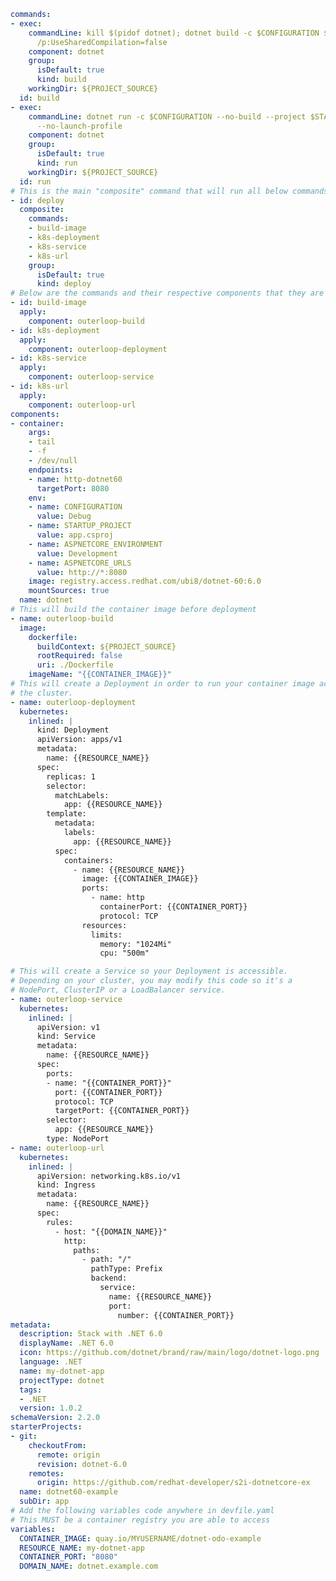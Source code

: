 ```yaml showLineNumbers
commands:
- exec:
    commandLine: kill $(pidof dotnet); dotnet build -c $CONFIGURATION $STARTUP_PROJECT
      /p:UseSharedCompilation=false
    component: dotnet
    group:
      isDefault: true
      kind: build
    workingDir: ${PROJECT_SOURCE}
  id: build
- exec:
    commandLine: dotnet run -c $CONFIGURATION --no-build --project $STARTUP_PROJECT
      --no-launch-profile
    component: dotnet
    group:
      isDefault: true
      kind: run
    workingDir: ${PROJECT_SOURCE}
  id: run
# This is the main "composite" command that will run all below commands
- id: deploy
  composite:
    commands:
    - build-image
    - k8s-deployment
    - k8s-service
    - k8s-url
    group:
      isDefault: true
      kind: deploy
# Below are the commands and their respective components that they are "linked" to deploy
- id: build-image
  apply:
    component: outerloop-build
- id: k8s-deployment
  apply:
    component: outerloop-deployment
- id: k8s-service
  apply:
    component: outerloop-service
- id: k8s-url
  apply:
    component: outerloop-url
components:
- container:
    args:
    - tail
    - -f
    - /dev/null
    endpoints:
    - name: http-dotnet60
      targetPort: 8080
    env:
    - name: CONFIGURATION
      value: Debug
    - name: STARTUP_PROJECT
      value: app.csproj
    - name: ASPNETCORE_ENVIRONMENT
      value: Development
    - name: ASPNETCORE_URLS
      value: http://*:8080
    image: registry.access.redhat.com/ubi8/dotnet-60:6.0
    mountSources: true
  name: dotnet
# This will build the container image before deployment
- name: outerloop-build
  image:
    dockerfile:
      buildContext: ${PROJECT_SOURCE}
      rootRequired: false
      uri: ./Dockerfile
    imageName: "{{CONTAINER_IMAGE}}"
# This will create a Deployment in order to run your container image across
# the cluster.
- name: outerloop-deployment
  kubernetes:
    inlined: |
      kind: Deployment
      apiVersion: apps/v1
      metadata:
        name: {{RESOURCE_NAME}}
      spec:
        replicas: 1
        selector:
          matchLabels:
            app: {{RESOURCE_NAME}}
        template:
          metadata:
            labels:
              app: {{RESOURCE_NAME}}
          spec:
            containers:
              - name: {{RESOURCE_NAME}}
                image: {{CONTAINER_IMAGE}}
                ports:
                  - name: http
                    containerPort: {{CONTAINER_PORT}}
                    protocol: TCP
                resources:
                  limits:
                    memory: "1024Mi"
                    cpu: "500m"

# This will create a Service so your Deployment is accessible.
# Depending on your cluster, you may modify this code so it's a
# NodePort, ClusterIP or a LoadBalancer service.
- name: outerloop-service
  kubernetes:
    inlined: |
      apiVersion: v1
      kind: Service
      metadata:
        name: {{RESOURCE_NAME}}
      spec:
        ports:
        - name: "{{CONTAINER_PORT}}"
          port: {{CONTAINER_PORT}}
          protocol: TCP
          targetPort: {{CONTAINER_PORT}}
        selector:
          app: {{RESOURCE_NAME}}
        type: NodePort
- name: outerloop-url
  kubernetes:
    inlined: |
      apiVersion: networking.k8s.io/v1
      kind: Ingress
      metadata:
        name: {{RESOURCE_NAME}}
      spec:
        rules:
          - host: "{{DOMAIN_NAME}}"
            http:
              paths:
                - path: "/"
                  pathType: Prefix
                  backend:
                    service:
                      name: {{RESOURCE_NAME}}
                      port:
                        number: {{CONTAINER_PORT}}
metadata:
  description: Stack with .NET 6.0
  displayName: .NET 6.0
  icon: https://github.com/dotnet/brand/raw/main/logo/dotnet-logo.png
  language: .NET
  name: my-dotnet-app
  projectType: dotnet
  tags:
  - .NET
  version: 1.0.2
schemaVersion: 2.2.0
starterProjects:
- git:
    checkoutFrom:
      remote: origin
      revision: dotnet-6.0
    remotes:
      origin: https://github.com/redhat-developer/s2i-dotnetcore-ex
  name: dotnet60-example
  subDir: app
# Add the following variables code anywhere in devfile.yaml
# This MUST be a container registry you are able to access
variables:
  CONTAINER_IMAGE: quay.io/MYUSERNAME/dotnet-odo-example
  RESOURCE_NAME: my-dotnet-app
  CONTAINER_PORT: "8080"
  DOMAIN_NAME: dotnet.example.com
```